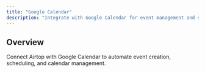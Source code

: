 ```yaml
---
title: "Google Calendar"
description: "Integrate with Google Calendar for event management and scheduling"
---
```


## Overview

Connect Airtop with Google Calendar to automate event creation, scheduling, and calendar management.
